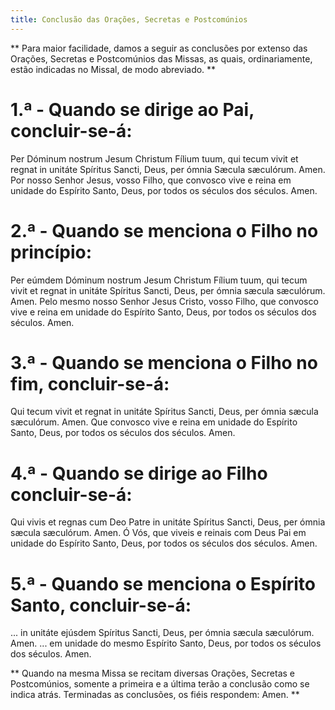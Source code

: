 ```yaml
---
title: Conclusão das Orações, Secretas e Postcomúnios
---
```


**
Para maior facilidade, damos a seguir as conclusões por extenso das Orações,
Secretas e Postcomúnios das Missas, as quais, ordinariamente, estão indicadas
no Missal, de modo abreviado.
**

# 1.ª - Quando se dirige ao Pai, concluir-se-á:

<div class="side-by-side not-content">
  <span class="text-justify">
    Per Dóminum nostrum Jesum Christum Fílium tuum, qui tecum vivit et regnat in
    unitáte Spíritus Sancti, Deus, per ómnia Sæcula sæculórum. Amen.
  </span>
  <span class="text-justify">
    Por nosso Senhor Jesus, vosso Filho, que convosco vive e reina em unidade do
    Espírito Santo, Deus, por todos os séculos dos séculos. Amen.
  </span>
</div>

# 2.ª - Quando se menciona o Filho no princípio:

<div class="side-by-side not-content">
  <span class="text-justify">
    Per eúmdem Dóminum nostrum Jesum Christum Fílium tuum, qui tecum vivit et
    regnat in unitáte Spíritus Sancti, Deus, per ómnia sæcula sæculórum. Amen.
  </span>
  <span class="text-justify">
    Pelo mesmo nosso Senhor Jesus Cristo, vosso Filho, que convosco vive e reina
    em unidade do Espírito Santo, Deus, por todos os séculos dos séculos. Amen.
  </span>
</div>

# 3.ª - Quando se menciona o Filho no fim, concluir-se-á:

<div class="side-by-side not-content">
  <span class="text-justify">
    Qui tecum vivit et regnat in unitáte Spíritus Sancti, Deus, per ómnia sæcula
    sæculórum. Amen.
  </span>
  <span class="text-justify">
    Que convosco vive e reina em unidade do Espírito Santo, Deus, por todos os
    séculos dos séculos. Amen.
  </span>
</div>

# 4.ª - Quando se dirige ao Filho concluir-se-á:

<div class="side-by-side not-content">
  <span class="text-justify">
    Qui vivis et regnas cum Deo Patre in unitáte Spíritus Sancti, Deus, per
    ómnia sæcula sæculórum. Amen.
  </span>
  <span class="text-justify">
    Ó Vós, que viveis e reinais com Deus Pai em unidade do Espírito Santo, Deus,
    por todos os séculos dos séculos. Amen.
  </span>
</div>

# 5.ª - Quando se menciona o Espírito Santo, concluir-se-á:

<div class="side-by-side not-content">
  <span class="text-justify">
    ... in unitáte ejúsdem Spíritus Sancti, Deus, per ómnia sæcula sæculórum.
    Amen.
  </span>
  <span class="text-justify">
    ... em unidade do mesmo Espírito Santo, Deus, por todos os séculos dos
    séculos. Amen.
  </span>
</div>

**
Quando na mesma Missa se recitam diversas Orações, Secretas e Postcomúnios,
somente a primeira e a última terão a conclusão como se indica atrás.
Terminadas as conclusões, os fiéis respondem: Amen.
**
